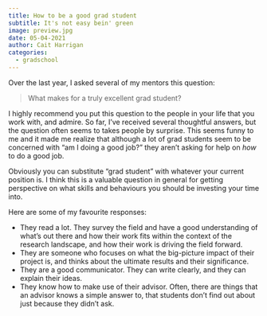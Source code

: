 ```yaml
---
title: How to be a good grad student
subtitle: It's not easy bein' green
image: preview.jpg
date: 05-04-2021
author: Cait Harrigan
categories:
  - gradschool
---
```


Over the last year, I asked several of my mentors this question:

> What makes for a truly excellent grad student?

I highly recommend you put this question to the people in your life that you work with, and admire. So far, I've received several thoughtful answers, but the question often seems to takes people by surprise. This seems funny to me and it made me realize that although a lot of grad students seem to be concerned with "am I doing a good job?" they aren't asking for help on *how* to do a good job.

:::{.aside}
Obviously you can substitute "grad student" with whatever your current position is. I think this is a valuable question in general for getting perspective on what skills and behaviours you should be investing your time into.
:::

Here are some of my favourite responses:

* They read a lot. They survey the field and have a good understanding of what's out there and how their work fits within the context of the research landscape, and how their work is driving the field forward.
* They are someone who focuses on what the big-picture impact of their project is, and thinks about the ultimate results and their significance.
* They are a good communicator. They can write clearly, and they can explain their ideas.
* They know how to make use of their advisor. Often, there are things that an advisor knows a simple answer to, that students don't find out about just because they didn't ask.

